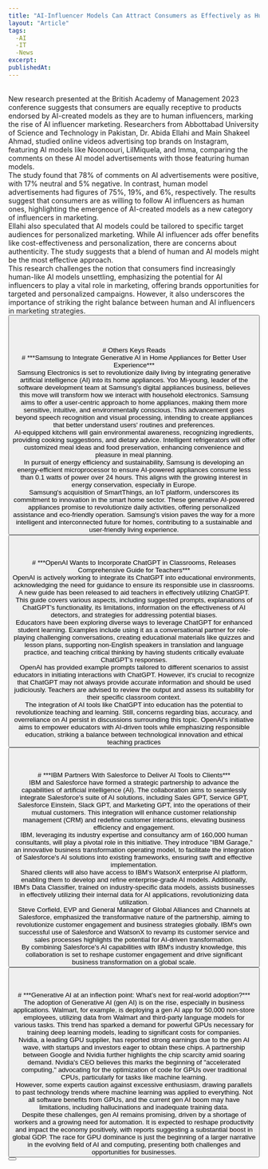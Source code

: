 ```yaml
---
title: "AI-Influencer Models Can Attract Consumers as Effectively as Humans, New Study Finds"
layout: "Article"
tags: 
  -AI 
  -IT
  -News
excerpt:
publishedAt:
---
```

<br/>
New research presented at the British Academy of Management 2023 conference suggests that consumers are equally receptive to products endorsed by AI-created models as they are to human influencers, marking the rise of AI influencer marketing. Researchers from Abbottabad University of Science and Technology in Pakistan, Dr. Abida Ellahi and Main Shakeel Ahmad, studied online videos advertising top brands on Instagram, featuring AI models like Noonoouri, LilMiquela, and Imma, comparing the comments on these AI model advertisements with those featuring human models.
<br/>
The study found that 78% of comments on AI advertisements were positive, with 17% neutral and 5% negative. In contrast, human model advertisements had figures of 75%, 19%, and 6%, respectively. The results suggest that consumers are as willing to follow AI influencers as human ones, highlighting the emergence of AI-created models as a new category of influencers in marketing.
<br/>
Ellahi also speculated that AI models could be tailored to specific target audiences for personalized marketing. While AI influencer ads offer benefits like cost-effectiveness and personalization, there are concerns about authenticity. The study suggests that a blend of human and AI models might be the most effective approach.
<br/>
This research challenges the notion that consumers find increasingly human-like AI models unsettling, emphasizing the potential for AI influencers to play a vital role in marketing, offering brands opportunities for targeted and personalized campaigns. However, it also underscores the importance of striking the right balance between human and AI influencers in marketing strategies.
<br/>
<Button
  address="https://www.techtimes.com/articles/295846/20230901/ai-influencer-models-attract-consumers-effectively-humans-new-study.htm"
  text="Source"
/>
<br/>
<br/>
<br/>
<br/>
# Others Keys Reads
<br/>
# ***Samsung to Integrate Generative AI in Home Appliances for Better User Experience***
<br/>
Samsung Electronics is set to revolutionize daily living by integrating generative artificial intelligence (AI) into its home appliances. Yoo Mi-young, leader of the software development team at Samsung's digital appliances business, believes this move will transform how we interact with household electronics. Samsung aims to offer a user-centric approach to home appliances, making them more sensitive, intuitive, and environmentally conscious. This advancement goes beyond speech recognition and visual processing, intending to create appliances that better understand users' routines and preferences.
<br/>
AI-equipped kitchens will gain environmental awareness, recognizing ingredients, providing cooking suggestions, and dietary advice. Intelligent refrigerators will offer customized meal ideas and food preservation, enhancing convenience and pleasure in meal planning.
<br/>
In pursuit of energy efficiency and sustainability, Samsung is developing an energy-efficient microprocessor to ensure AI-powered appliances consume less than 0.1 watts of power over 24 hours. This aligns with the growing interest in energy conservation, especially in Europe.
<br/>
Samsung's acquisition of SmartThings, an IoT platform, underscores its commitment to innovation in the smart home sector. These generative AI-powered appliances promise to revolutionize daily activities, offering personalized assistance and eco-friendly operation. Samsung's vision paves the way for a more intelligent and interconnected future for homes, contributing to a sustainable and user-friendly living experience.
<br/>
<Button
  address="https://www.techtimes.com/articles/295928/20230904/samsung-will-integrate-generative-ai-to-home-appliances.htm"
  text="Source"
/>
<br/>
<br/>
<br/>
# ***OpenAI Wants to Incorporate ChatGPT in Classrooms, Releases Comprehensive Guide for Teachers***
<br/>
OpenAI is actively working to integrate its ChatGPT into educational environments, acknowledging the need for guidance to ensure its responsible use in classrooms. A new guide has been released to aid teachers in effectively utilizing ChatGPT. This guide covers various aspects, including suggested prompts, explanations of ChatGPT's functionality, its limitations, information on the effectiveness of AI detectors, and strategies for addressing potential biases.
<br/>
Educators have been exploring diverse ways to leverage ChatGPT for enhanced student learning. Examples include using it as a conversational partner for role-playing challenging conversations, creating educational materials like quizzes and lesson plans, supporting non-English speakers in translation and language practice, and teaching critical thinking by having students critically evaluate ChatGPT's responses.
<br/>
OpenAI has provided example prompts tailored to different scenarios to assist educators in initiating interactions with ChatGPT. However, it's crucial to recognize that ChatGPT may not always provide accurate information and should be used judiciously. Teachers are advised to review the output and assess its suitability for their specific classroom context.
<br/>
The integration of AI tools like ChatGPT into education has the potential to revolutionize teaching and learning. Still, concerns regarding bias, accuracy, and overreliance on AI persist in discussions surrounding this topic. OpenAI's initiative aims to empower educators with AI-driven tools while emphasizing responsible education, striking a balance between technological innovation and ethical teaching practices
<br/>
<Button
  address="https://www.techtimes.com/articles/295844/20230901/openai-incorporate-chatgpt-classrooms-releases-guide-teachers.htm"
  text="Source"
/>
<br/>
<br/>
<br/>
# ***IBM Partners With Salesforce to Deliver AI Tools to Clients***
<br/>
IBM and Salesforce have formed a strategic partnership to advance the capabilities of artificial intelligence (AI). The collaboration aims to seamlessly integrate Salesforce's suite of AI solutions, including Sales GPT, Service GPT, Salesforce Einstein, Slack GPT, and Marketing GPT, into the operations of their mutual customers. This integration will enhance customer relationship management (CRM) and redefine customer interactions, elevating business efficiency and engagement.
<br/>
IBM, leveraging its industry expertise and consultancy arm of 160,000 human consultants, will play a pivotal role in this initiative. They introduce "IBM Garage," an innovative business transformation operating model, to facilitate the integration of Salesforce's AI solutions into existing frameworks, ensuring swift and effective implementation.
<br/>
Shared clients will also have access to IBM's WatsonX enterprise AI platform, enabling them to develop and refine enterprise-grade AI models. Additionally, IBM's Data Classifier, trained on industry-specific data models, assists businesses in effectively utilizing their internal data for AI applications, revolutionizing data utilization.
<br/>
Steve Corfield, EVP and General Manager of Global Alliances and Channels at Salesforce, emphasized the transformative nature of the partnership, aiming to revolutionize customer engagement and business strategies globally. IBM's own successful use of Salesforce and WatsonX to revamp its customer service and sales processes highlights the potential for AI-driven transformation.
<br/>
By combining Salesforce's AI capabilities with IBM's industry knowledge, this collaboration is set to reshape customer engagement and drive significant business transformation on a global scale.
<br/>
<Button
  address="https://www.techtimes.com/articles/295808/20230831/ibm-partners-salesforce-deliver-ai-tools-clients.htm"
  text="Source"
/>
<br/>
<br/>
<br/>
# ***Generative AI at an inflection point: What’s next for real-world adoption?***
<br/>
The adoption of Generative AI (gen AI) is on the rise, especially in business applications. Walmart, for example, is deploying a gen AI app for 50,000 non-store employees, utilizing data from Walmart and third-party language models for various tasks. This trend has sparked a demand for powerful GPUs necessary for training deep learning models, leading to significant costs for companies.
<br/>
Nvidia, a leading GPU supplier, has reported strong earnings due to the gen AI wave, with startups and investors eager to obtain these chips. A partnership between Google and Nvidia further highlights the chip scarcity amid soaring demand. Nvidia's CEO believes this marks the beginning of "accelerated computing," advocating for the optimization of code for GPUs over traditional CPUs, particularly for tasks like machine learning.
<br/>
However, some experts caution against excessive enthusiasm, drawing parallels to past technology trends where machine learning was applied to everything. Not all software benefits from GPUs, and the current gen AI boom may have limitations, including hallucinations and inadequate training data.
<br/>
Despite these challenges, gen AI remains promising, driven by a shortage of workers and a growing need for automation. It is expected to reshape productivity and impact the economy positively, with reports suggesting a substantial boost in global GDP. The race for GPU dominance is just the beginning of a larger narrative in the evolving field of AI and computing, presenting both challenges and opportunities for businesses.
<br/>
<Button
  address="https://venturebeat.com/ai/generative-ai-at-an-inflection-point-whats-next-for-real-world-adoption/"
  text="Source"
/>